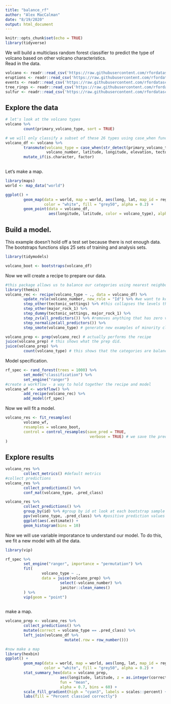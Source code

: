 ```yaml
---
title: "balance_rf"
author: "Alex MacCalman"
date: "8/19/2020"
output: html_document
---
```


```r
knitr::opts_chunk$set(echo = TRUE)
library(tidyverse)
```
We will build a multiclass random forest classifier to predict the type of volcano based on other volcano characteristics.  
Read in the data.  
```r

volcano <- readr::read_csv('https://raw.githubusercontent.com/rfordatascience/tidytuesday/master/data/2020/2020-05-12/volcano.csv')
eruptions <- readr::read_csv('https://raw.githubusercontent.com/rfordatascience/tidytuesday/master/data/2020/2020-05-12/eruptions.csv')
events <- readr::read_csv('https://raw.githubusercontent.com/rfordatascience/tidytuesday/master/data/2020/2020-05-12/events.csv')
tree_rings <- readr::read_csv('https://raw.githubusercontent.com/rfordatascience/tidytuesday/master/data/2020/2020-05-12/tree_rings.csv')
sulfur <- readr::read_csv('https://raw.githubusercontent.com/rfordatascience/tidytuesday/master/data/2020/2020-05-12/sulfur.csv')
```
## Explore the data  
```r
# let's look at the volcano types
volcano %>% 
        count(primary_volcano_type, sort = TRUE)

# we will only classify a subset of these 26 types using case_when function. 
volcano_df <- volcano %>% 
        transmute(volcano_type = case_when(str_detect(primary_volcano_type, "Stratovolcano") ~ "Stratovolcano", str_detect(primary_volcano_type, "Shield") ~ "Shield", TRUE ~ "Other"),
                  volcano_number, latitude, longitude, elevation, tectonic_settings, major_rock_1) %>%
        mutate_if(is.character, factor)
        
```
Let's make a map.  
```r
library(maps)
world <- map_data("world")

ggplot() +
        geom_map(data = world, map = world, aes(long, lat, map_id = region),
                 color = "white", fill = "grey50", alpha = 0.2) + 
        geom_point(data = volcano_df,
                   aes(longitude, latitude, color = volcano_type), alpha = 0.8)
```

## Build a model. 
This example doesn't hold off a test set because there is not enough data. The bootstraps functions slips 25 sets of training and analysis sets.  
```r
library(tidymodels)

volcano_boot <- bootstraps(volcano_df)

```
Now we will create a recipe to prepare our data.  
```r
#this package allows us to balance our categories using nearest neighbors.
library(themis)
volcano_rec <- recipe(volcano_type ~ ., data = volcano_df) %>% 
        update_role(volcano_number, new_role = "Id") %>% #we want to keep volcano_number in the dataset but it is not a predictor or an outcome. This function scopes it out. 
        step_other(tectonic_settings) %>% #this collapses the levels that are not used very much. 
        step_other(major_rock_1) %>% 
        step_dummy(tectonic_settings, major_rock_1) %>% 
        step_zv(all_predictors()) %>% #removes anything that has zero variance
        step_normalize(all_predictors()) %>% 
        step_smote(volcano_type) # generate new examples of minority class using nearest neighbors. Over samples so that it is balanced.

volcano_prep <- prep(volcano_rec) # actually performs the recipe
juice(volcano_prep) # this shows what the prep did.
juice(volcano_prep) %>% 
        count(volcano_type) # this shows that the categories are balanced.
```

Model specification.  
```r
rf_spec <- rand_forest(trees = 1000) %>% 
        set_mode("classification") %>% 
        set_engine("ranger")
#create a workflow - a way to hold together the recipe and model
volcano_wf <- workflow() %>%
        add_recipe(volcano_rec) %>% 
        add_model(rf_spec)
```
Now we will fit a model.  
```r
volcano_res <- fit_resamples(
        volcano_wf,
        resamples = volcano_boot,
        control = control_resamples(save_pred = TRUE, 
                                     verbose = TRUE) # we save the predictions to see which volcanos were predicted or not.
)
```

## Explore results  

```r
volcano_res %>% 
        collect_metrics() #default metrics
#collect predictions
volcano_res %>% 
        collect_predictions() %>% 
        conf_mat(volcano_type, .pred_class)

volcano_res %>% 
        collect_predictions() %>% 
        group_by(id) %>% #group by id ot look at each bootstrap sample result
        ppv(volcano_type, .pred_class) %>% #positive prediction values
        ggplot(aes(.estimate)) +
        geom_histogram(bins = 10)
```
Now we will use variable imporatance to understand our model.  To do this, we fit a new model with all the data. 
```r
library(vip)

rf_spec %>% 
        set_engine("ranger", importance = "permutation") %>% 
        fit(
                volcano_type ~ .,
                data = juice(volcano_prep) %>% 
                        select(-volcano_number) %>% 
                        janitor::clean_names()
        ) %>% 
        vip(geom = "point")
        
```
make a map.  
```r
volcano_prep <- volcano_res %>% 
        collect_predictions() %>% 
        mutate(correct = volcano_type == .pred_class) %>% 
        left_join(volcano_df %>% 
                          mutate(.row = row_number()))

#now make a map
library(hexbin)
ggplot() +
        geom_map(data = world, map = world, aes(long, lat, map_id = region),
                 color = "white", fill = "grey50", alpha = 0.2) + 
        stat_summary_hex(data = volcano_prep,
                        aes(longitude, latitude, z = as.integer(correct)),
                        fun = "mean",
                        alpha = 0.7, bins = 60) +
        scale_fill_gradient(high = "cyan3", labels = scales::percent) +
        labs(fill = "Percent classied correctly")
```

